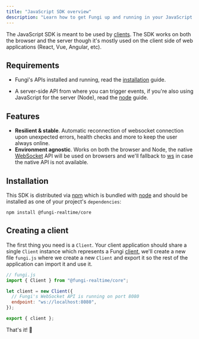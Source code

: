 ```yaml
---
title: "JavaScript SDK overview"
description: "Learn how to get Fungi up and running in your JavaScript project."
---
```


The JavaScript SDK is meant to be used by [clients](/docs/01-getting-started/01-overview#clients). The SDK works on both the browser and the server though it's mostly used on the client side of web applications (React, Vue, Angular, etc).

## Requirements

- Fungi's APIs installed and running, read the [installation](/docs/01-getting-started/02-installation) guide.

- A server-side API from where you can trigger events, if you're also using JavaScript for the server (Node), read the [node](/docs/04-node/01-overview) guide.

## Features

- **Resilient & stable**. Automatic reconnection of websocket connection upon unexpected errors, health checks and more to keep the user always online.
- **Environment agnostic**. Works on both the browser and Node, the native [WebSocket](https://developer.mozilla.org/en-US/docs/Web/API/WebSocket) API will be used on browsers and we'll fallback to [ws](https://github.com/websockets/ws) in case the native API is not available.

## Installation

This SDK is distributed via [npm](https://npmjs.com/) which is bundled with [node](https://nodejs.org/) and should be installed as one of your project's `dependencies`:

```
npm install @fungi-realtime/core
```

## Creating a client

The first thing you need is a `Client`. Your client application should share a single `Client` instance which represents a Fungi [client](/docs/01-getting-started/01-overview#clients), we'll create a new file `fungi.js` where we create a new `Client` and export it so the rest of the application can import it and use it.

```js
// fungi.js
import { Client } from "@fungi-realtime/core";

let client = new Client({
  // Fungi's WebSocket API is running on port 8080
  endpoint: "ws://localhost:8080",
});

export { client };
```

That's it! 🎉
